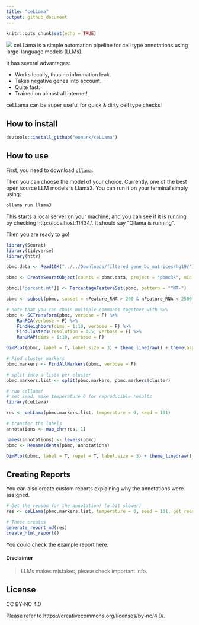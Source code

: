 ```yaml
---
title: "ceLLama"
output: github_document
---
```


```r
knitr::opts_chunk$set(echo = TRUE)
```

![](ceLLama_files/cellama.png)
ceLLama is a simple automation pipeline for cell type annotations using large-language models (LLMs). 

It has several advantages:

- Works locally, thus no information leak.
- Takes negative genes into account. 
- Quite fast.
- Trained on almost all internet!

ceLLama can be super useful for quick & dirty cell type checks!

## How to install

```r
devtools::install_github("eonurk/ceLLama")
```

## How to use

First, you need to download [`ollama`](https://ollama.com/).

Then you can choose the model of your choice. 
Currently, one of the best open source LLM models is Llama3. 
You can run it on your terminal simply using:

```bash
ollama run llama3
```

This starts a local server on your machine, and you can see if it is running by checking http://localhost:11434/. It should say "Ollama is running".

Then you are ready to go!

```r
library(Seurat)
library(tidyverse)
library(httr)

pbmc.data <- Read10X("../../Downloads/filtered_gene_bc_matrices/hg19/")

pbmc <- CreateSeuratObject(counts = pbmc.data, project = "pbmc3k", min.cells = 3, min.features = 200)

pbmc[["percent.mt"]] <- PercentageFeatureSet(pbmc, pattern = "^MT-")

pbmc <- subset(pbmc, subset = nFeature_RNA > 200 & nFeature_RNA < 2500 & percent.mt < 5)

# note that you can chain multiple commands together with %>%
pbmc <- SCTransform(pbmc, verbose = F) %>%
    RunPCA(verbose = F) %>%
    FindNeighbors(dims = 1:10, verbose = F) %>%
    FindClusters(resolution = 0.5, verbose = F) %>% 
    RunUMAP(dims = 1:10, verbose = F)

DimPlot(pbmc, label = T, label.size = 3) + theme_linedraw() + theme(aspect.ratio = 1)
```


```r
# Find cluster markers
pbmc.markers <- FindAllMarkers(pbmc, verbose = F)

# split into a lists per cluster
pbmc.markers.list <- split(pbmc.markers, pbmc.markers$cluster)
```

```r
# run cellama!
# set seed, make temperature 0 for reproducible results
library(ceLLama)

res <- ceLLama(pbmc.markers.list, temperature = 0, seed = 101)
```

```r
# transfer the labels
annotations <- map_chr(res, 1)

names(annotations) <- levels(pbmc)
pbmc <- RenameIdents(pbmc, annotations)

DimPlot(pbmc, label = T, repel = T, label.size = 3) + theme_linedraw() + theme(aspect.ratio = 1)
```

## Creating Reports

You can also create custom reports explaining why the annotations were assigned.
```r
# Get the reason for the annotation! (a bit slower)
res <- ceLLama(pbmc.markers.list, temperature = 0, seed = 101, get_reason = T)

# These creates 
generate_report_md(res)
create_html_report()
```

You could check the example report [here](report.html).

#### Disclaimer

> LLMs makes mistakes, please check important info.

## License
CC BY-NC 4.0

Please refer to https://creativecommons.org/licenses/by-nc/4.0/.

